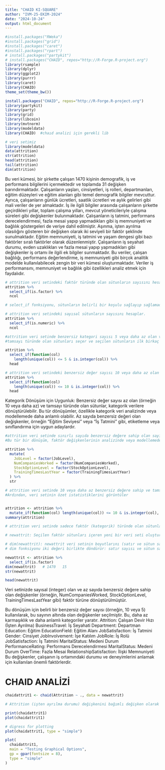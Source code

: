 ---
title: "CHAID KI-SQUARE"
author: "IVM-25-EKIM-2024"
date: "2024-10-24"
output: html_document
---
```{r}
#install.packages("RWeka") 
#install.packages("grid") 
#install.packages("caret")
#install.packages("rpart")
# install.packages("partykit")
# install.packages("CHAID", repos="http://R-Forge.R-project.org")
library(rsample)
library(dplyr)
library(ggplot2)
library(purrr)
library(caret)
library(CHAID)
theme_set(theme_bw()) 
```
```{r}

install.packages("CHAID", repos="http://R-Forge.R-project.org")
library(partykit)
library(party)
library(grid)
library(libcoin)
library(mvtnorm)
library(modeldata)
library(CHAID)  #chaıd analizi için gerekli lib
```

```{r}
# veri setimiz
library(modeldata)
data(attrition)
str(attrition)
head(attrition)
tail(attrition)
dim(attrition)
```
Bu veri kümesi, bir şirkette çalışan 1470 kişinin demografik, iş ve performans bilgilerini içermektedir ve toplamda 31 değişken barındırmaktadır. Çalışanların yaşları, cinsiyetleri, iş rolleri, departmanları, eğitim düzeyleri ve eğitim alanları gibi temel demografik bilgiler mevcuttur. Ayrıca, çalışanların günlük ücretleri, saatlik ücretleri ve aylık gelirleri gibi mali veriler de yer almaktadır. İş ile ilgili bilgiler arasında çalışanların şirkette geçirdikleri yıllar, toplam çalışma yılları, mevcut yöneticileriyle çalışma süreleri gibi değişkenler bulunmaktadır. Çalışanların iş tatmini, performans derecelendirmesi, fazla mesai yapıp yapmadıkları gibi iş memnuniyeti ve bağlılık göstergeleri de veriye dahil edilmiştir. Aşınma, işten ayrılma olasılığını gösteren bir değişken olarak iki seviyeli bir faktör şeklinde sunulmaktadır. Eğitim memnuniyeti, iş tatmini ve yaşam dengesi gibi bazı faktörler sıralı faktörler olarak düzenlenmiştir. Çalışanların iş seyahati durumu, evden uzaklıkları ve fazla mesai yapıp yapmadıkları gibi değişkenler iş ortamı ile ilgili ek bilgiler sunmaktadır. Bu veriler, çalışan bağlılığı, performans değerlendirme, iş memnuniyeti gibi birçok analitik modelde kullanılabilecek zengin bir veri kümesi oluşturmaktadır. Veriler iş performansını, memnuniyet ve bağlılık gibi özellikleri analiz etmek için faydalıdır.

```{r}
# attrition veri setindeki faktör türünde olan sütunların sayısını hesaplar.
attrition %>%
  select_if(is.factor) %>%
  ncol

# select_if fonksiyonu, sütunların belirli bir koşulu sağlayıp sağlamadığına göre seçim yapar. 
```
```{r}
# attrition veri setindeki sayısal sütunların sayısını hesaplar.
attrition %>%
  select_if(is.numeric) %>%
  ncol
```
```{r}
#attrition veri setinde benzersiz kategori sayısı 5 veya daha az olan ve 
#tamsayı türünde olan sütunları seçer ve seçilen sütunların ilk birkaç gözlemini ekrana yazdırır.

attrition %>%
  select_if(function(col)
    length(unique(col)) <= 5 & is.integer(col)) %>%
  head
```
```{r}

# attrition veri setindeki benzersiz değer sayısı 10 veya daha az olan ve tamsayı türünde olan sütunları seçer 
attrition %>%
  select_if(function(col)
    length(unique(col)) <= 10 & is.integer(col)) %>%
  head
```

Kategorik Dönüşüm için Uygunluk: Benzersiz değer sayısı az olan (örneğin 10 veya daha az) ve tamsayı türünde olan sütunlar, kategorik verilere dönüştürülebilir. Bu tür dönüşümler, özellikle kategorik veri analizinde veya modellemede daha anlamlı olabilir. Az sayıda benzersiz değeri olan değişkenler, örneğin "Eğitim Seviyesi" veya "İş Tatmini" gibi, etiketleme veya sınıflandırma için uygun adaylardır.


```{r}
#attrition veri setinde sınırlı sayıda benzersiz değere sahip olan sayısal sütunları kategorik verilere dönüştürmek ve verinin yapısını incelemektir.
#Bu tür bir dönüşüm, faktör değişkenlerinin analizinde veya modellemede daha anlamlı sonuçlar elde etmeye yardımcı olabilir.

attrition %>%
  mutate(
    JobLevel = factor(JobLevel),
    NumCompaniesWorked = factor(NumCompaniesWorked),
    StockOptionLevel = factor(StockOptionLevel),
    TrainingTimesLastYear = factor(TrainingTimesLastYear)
  ) %>% 
  str
```
```{r}
# attrition veri setinde 10 veya daha az benzersiz değere sahip ve tamsayı türünde olan sütunları faktör (kategorik) türüne dönüştürmektir. 
#Ardından, veri setinin özet istatistiklerini görüntüler


attrition <- attrition %>% 
  mutate_if(function(col) length(unique(col)) <= 10 & is.integer(col), as.factor)
summary(attrition)
```
```{r}

# attrition veri setinde sadece faktör (kategorik) türünde olan sütunları seçer.

# newattrit: Seçilen faktör sütunları içeren yeni bir veri seti oluşturulur.

# dim(newattrit): newattrit veri setinin boyutlarını (satır ve sütun sayısını) gösterir.
# dim fonksiyonu iki değeri birlikte döndürür: satır sayısı ve sütun sayısı.

newattrit <- attrition %>% 
  select_if(is.factor)
dim(newattrit)   # 1470   15
str(newattrit)

head(newattrit)
```
Veri setinizde sayısal (integer) olan ve az sayıda benzersiz değere sahip olan değişkenler (örneğin, NumCompaniesWorked, StockOptionLevel, TrainingTimesLastYear gibi) faktör türüne dönüştürülmüştür.

Bu dönüşüm için belirli bir benzersiz değer sayısı (örneğin, 10 veya 5) kullanılarak, bu sayının altında olan değişkenler seçilmiştir. Bu, daha az karmaşıklık ve daha anlamlı kategoriler yaratır.
Attrition: Çalışan Devir Hızı (İşten Ayrılma)
BusinessTravel: İş Seyahati
Department: Departman
Education: Eğitim
EducationField: Eğitim Alanı
JobSatisfaction: İş Tatmini
Gender: Cinsiyet
JobInvolvement: İşe Katılım
JobRole: İş Rolü
JobSatisfaction: İş Tatmini
MaritalStatus: Medeni Durum
PerformanceRating: Performans Derecelendirmesi
MaritalStatus: Medeni Durum
OverTime: Fazla Mesai
RelationshipSatisfaction: İlişki Memnuniyeti
Bu değişkenler, çalışanın iş ortamındaki durumu ve deneyimlerini anlamak için kullanılan önemli faktörlerdir.



# CHAID ANALİZİ
```{r}

chaidattrit1 <- chaid(Attrition ~ ., data = newattrit)

# Attrition (işten ayrılma durumu) değişkenini bağımlı değişken olarak alarak, newattrit veri çerçevesindeki tüm diğer faktörleri bağımsız değişkenler olarak kullanarak bir CHAID modeli oluşturur. ~ . ifadesi, modelin tüm diğer değişkenleri kullanacağını belirtir.

print(chaidattrit1)
plot(chaidattrit1)
```
```{r}
# digress for plotting
plot(chaidattrit1, type = "simple")
```

```{r}
plot(
  chaidattrit1,
  main = "Testing Graphical Options",
  gp = gpar(fontsize = 8),
  type = "simple"
)
```

